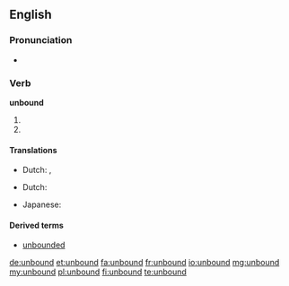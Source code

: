 ==English==

===Pronunciation===
* {{IPA|/ʌnˈbaʊnd/}}

===Verb===
'''unbound'''

# {{simple past of|unbind}}
# {{past participle of|unbind}}

====Translations====
{{trans-top|simple past of "to unbind"}}
* Dutch: {{t-|nl|ontbond|s}}, {{t+|nl|ontbonden|p}}
{{trans-mid}}
{{trans-bottom}}

{{trans-top|past participle of "to unbind"}}
* Dutch: {{t+|nl|ontbonden}}
{{trans-mid}}
* Japanese: {{t|ja|とじていない|tr=tojiteinai|sc=Jpan}}
{{trans-bottom}}

====Derived terms====
* [[unbounded]]

[[de:unbound]]
[[et:unbound]]
[[fa:unbound]]
[[fr:unbound]]
[[io:unbound]]
[[mg:unbound]]
[[my:unbound]]
[[pl:unbound]]
[[fi:unbound]]
[[te:unbound]]